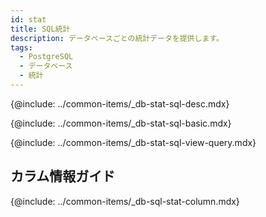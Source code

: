 ```yaml
---
id: stat
title: SQL統計
description: データベースごとの統計データを提供します。
tags:
  - PostgreSQL
  - データベース
  - 統計
---
```



<!-- SQL 통계 -->

{@include: ../common-items/_db-stat-sql-desc.mdx} 

<!-- SQL 통계 기본 사용 안내 -->

{@include: ../common-items/_db-stat-sql-basic.mdx} 

<!-- 쿼리별 수행 추이, 자세히 보기 -->

{@include: ../common-items/_db-stat-sql-view-query.mdx} 

## カラム情報ガイド

{@include: ../common-items/_db-sql-stat-column.mdx}
